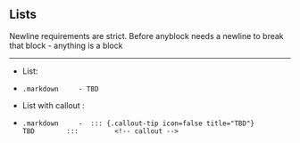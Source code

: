## Lists {.scrollable}

Newline requirements are strict. Before anyblock needs a newline to break that block - anything is a block

***

- List:
-   ::: {.callout-tip icon=false title="Codeblock template:New List" } 
    ```.markdown

    - TBD
    ``` 
    :::


- List with callout :
-   ::: {.callout-tip icon=false title="Codeblock template:New List with callout" } 
    ```.markdown
    
    -  ::: {.callout-tip icon=false title="TBD"}
       TBD
       ::: 
       <!-- callout -->
    ``` 
    :::


